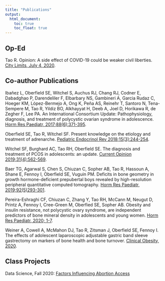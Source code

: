 ```yaml
---
title: "Publications"
output: 
  html_document:
    toc: true
    toc_float: true
---
```


## Op-Ed
Tao R. Opinion: A side effect of COVID-19 could be weaker civil liberties. [City Limits, July 4, 2020](https://citylimits.org/2020/07/04/opinion-a-side-effect-of-covid-19-could-be-weaker-civil-liberties/).

## Co-author Publications
Ibañez L, Oberfield SE, Witchel S, Auchus RJ, Chang RJ, Codner E, Dabadghao P, Darendeliler F, Elbarbary NS, Gambineri A, Garcia Rudaz C, Hoeger KM, López-Bermejo A, Ong K, Peña AS, Reinehr T, Santoro N, Tena-Sempere M, Tao R, Yildiz BO, Alkhayyat H, Deeb A, Joel D, Horikawa R, de Zegher F, Lee PA. An International Consortium Update: Pathophysiology, diagnosis, and treatment of polycystic ovarian syndrome in adolescence. [Horm Res Paediatr, 2017;88(6):371-395](https://www.karger.com/Article/FullText/479371). 

Oberfield SE, Tao R, Witchel SF. Present knowledge on the etiology and treatment of adrenarche. [Pediatric Endocrinol Rev 2018;15(3):244-254](https://pubmed.ncbi.nlm.nih.gov/29493129/).

Witchel SF, Burghard AC, Tao RH, Oberfield SE. The diagnosis and treatment of PCOS in adolescents: an update. [Current Opinion 2019;31(4):562-569](https://journals.lww.com/co-pediatrics/Abstract/2019/08000/The_diagnosis_and_treatment_of_PCOS_in.21.aspx).

Baer TG, Agarwal S, Chen S, Chiuzan C, Sopher AB, Tao R, Hassoun A, Shane E, Fennoy I, Oberfield SE, Vuguin PM. Deficits in bone geometry in growth hormone-deficient prepubertal boys revealed by high-resolution peripheral quantitative computed tomography. [Horm Res Paediatr, 2019;92(5)293-301](https://www.karger.com/Article/FullText/506229).

Pereira-Eshraghi CF, Chiuzan C, Zhang Y, Tao RH, McCann M, Neugut D, Printz A, Fennoy I, Cree-Green M, Oberfied SE, Sopher AB. Obesity and insulin resistance, not polycystic ovary syndrome, are independent predictors of bone mineral density in adolescents and young women. [Horm Res Paediatr, 2020; 1-7](https://www.karger.com/Article/Abstract/507079).

Weiner A, Cowell A, McMahon DJ, Tao R, Zitsman J, Oberfield SE, Fennoy I. The effects of adolescent laparoscopic adjustable gastric band sleeve gastrectomy on markers of bone health and bone turnover. [Clinical Obesity, 2020](https://onlinelibrary.wiley.com/doi/10.1111/cob.12411).

## Class Projects

Data Science, Fall 2020: [Factors Influencing Abortion Access](https://maggie-mengyuan-li.github.io/p8105_2020_final/index.html#Screencast)
